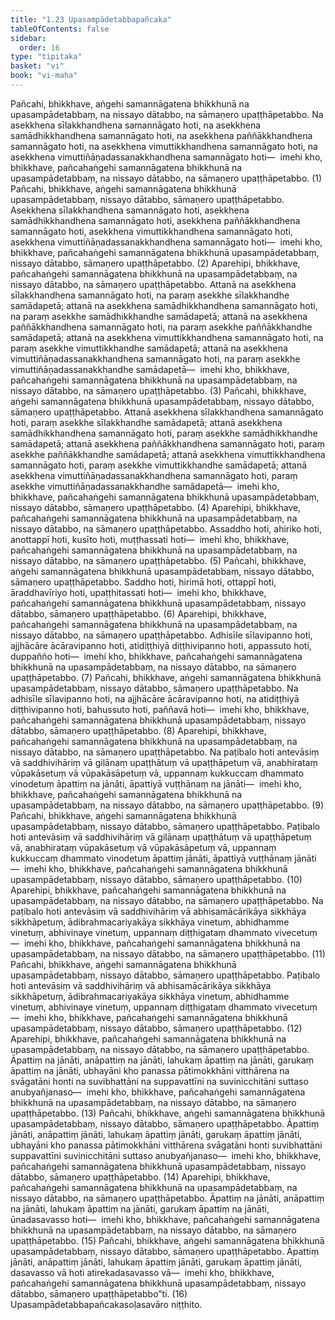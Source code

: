 ```yaml
---
title: "1.23 Upasampādetabbapañcaka"
tableOfContents: false
sidebar:
  order: 16
type: "tipitaka"
basket: "vi"
book: "vi-maha"
---
```



<DynamicBreadcrumb />

<Division number="84" book="vi-maha" bookNo="3" page="90">

<Paragraph number="369" book="vi-maha">
Pañcahi, bhikkhave, aṅgehi samannāgatena bhikkhunā na upasampādetabbaṃ, na nissayo dātabbo, na sāmaṇero upaṭṭhāpetabbo. Na asekkhena sīlakkhandhena samannāgato hoti, na asekkhena samādhikkhandhena samannāgato hoti, na asekkhena paññākkhandhena samannāgato hoti, na asekkhena vimuttikkhandhena samannāgato hoti, na asekkhena vimuttiñāṇadassanakkhandhena samannāgato hoti—  imehi kho, bhikkhave, pañcahaṅgehi samannāgatena bhikkhunā na upasampādetabbaṃ, na nissayo dātabbo, na sāmaṇero upaṭṭhāpetabbo. (1)
</Paragraph>

<Paragraph number="370" book="vi-maha">
Pañcahi, bhikkhave, aṅgehi samannāgatena bhikkhunā upasampādetabbaṃ, nissayo dātabbo, sāmaṇero upaṭṭhāpetabbo. Asekkhena sīlakkhandhena samannāgato hoti, asekkhena samādhikkhandhena samannāgato hoti, asekkhena paññākkhandhena samannāgato hoti, asekkhena vimuttikkhandhena samannāgato hoti, asekkhena vimuttiñāṇadassanakkhandhena samannāgato hoti—  imehi kho, bhikkhave, pañcahaṅgehi samannāgatena bhikkhunā upasampādetabbaṃ, nissayo dātabbo, sāmaṇero upaṭṭhāpetabbo. (2)
</Paragraph>

<Paragraph number="371" book="vi-maha">
Aparehipi, bhikkhave, pañcahaṅgehi samannāgatena bhikkhunā na upasampādetabbaṃ, na nissayo dātabbo, na sāmaṇero upaṭṭhāpetabbo. Attanā na asekkhena sīlakkhandhena samannāgato hoti, na paraṃ asekkhe sīlakkhandhe samādapetā; attanā na asekkhena samādhikkhandhena samannāgato hoti, na paraṃ asekkhe samādhikkhandhe samādapetā; attanā na asekkhena paññākkhandhena samannāgato hoti, na paraṃ asekkhe paññākkhandhe samādapetā; attanā na asekkhena vimuttikkhandhena samannāgato hoti, na paraṃ asekkhe vimuttikkhandhe samādapetā; attanā na asekkhena vimuttiñāṇadassanakkhandhena samannāgato hoti, na paraṃ asekkhe vimuttiñāṇadassanakkhandhe samādapetā—  imehi kho, bhikkhave, pañcahaṅgehi samannāgatena bhikkhunā na upasampādetabbaṃ, na nissayo dātabbo, na sāmaṇero upaṭṭhāpetabbo. (3)
</Paragraph>

<Paragraph number="372" book="vi-maha">
Pañcahi, bhikkhave, aṅgehi samannāgatena bhikkhunā upasampādetabbaṃ, nissayo dātabbo, sāmaṇero upaṭṭhāpetabbo. Attanā asekkhena sīlakkhandhena samannāgato hoti, paraṃ asekkhe sīlakkhandhe samādapetā; attanā asekkhena samādhikkhandhena samannāgato hoti, paraṃ asekkhe samādhikkhandhe samādapetā; attanā asekkhena paññākkhandhena samannāgato hoti, paraṃ asekkhe paññākkhandhe samādapetā; attanā asekkhena vimuttikkhandhena samannāgato hoti, paraṃ asekkhe vimuttikkhandhe samādapetā; attanā asekkhena vimuttiñāṇadassanakkhandhena samannāgato hoti, paraṃ asekkhe vimuttiñāṇadassanakkhandhe samādapetā—  imehi kho, bhikkhave, pañcahaṅgehi samannāgatena bhikkhunā upasampādetabbaṃ, nissayo dātabbo, sāmaṇero upaṭṭhāpetabbo. (4)
</Paragraph>

<Paragraph number="373" book="vi-maha">
Aparehipi, bhikkhave, pañcahaṅgehi samannāgatena bhikkhunā na upasampādetabbaṃ, na nissayo dātabbo, na sāmaṇero upaṭṭhāpetabbo. Assaddho hoti, ahiriko hoti, anottappī hoti, kusīto hoti, muṭṭhassati hoti—  imehi kho, bhikkhave, pañcahaṅgehi samannāgatena bhikkhunā na upasampādetabbaṃ, na nissayo dātabbo, na sāmaṇero upaṭṭhāpetabbo. (5)
</Paragraph>

<Paragraph number="374" book="vi-maha">
Pañcahi, bhikkhave, aṅgehi samannāgatena bhikkhunā upasampādetabbaṃ, nissayo dātabbo, sāmaṇero upaṭṭhāpetabbo. Saddho hoti, hirimā hoti, ottappī hoti, āraddhavīriyo hoti, upaṭṭhitassati hoti—  imehi kho, bhikkhave, pañcahaṅgehi samannāgatena bhikkhunā upasampādetabbaṃ, nissayo dātabbo, sāmaṇero upaṭṭhāpetabbo. (6)
</Paragraph>

<Paragraph number="375" book="vi-maha">
Aparehipi, bhikkhave, pañcahaṅgehi samannāgatena bhikkhunā na upasampādetabbaṃ, na nissayo dātabbo, na sāmaṇero upaṭṭhāpetabbo. Adhisīle sīlavipanno hoti, ajjhācāre ācāravipanno hoti, atidiṭṭhiyā diṭṭhivipanno hoti, appassuto hoti, duppañño hoti—  imehi kho, bhikkhave, pañcahaṅgehi samannāgatena bhikkhunā na upasampādetabbaṃ, na nissayo dātabbo, na sāmaṇero upaṭṭhāpetabbo. (7)
</Paragraph>

<Paragraph number="376" book="vi-maha">
Pañcahi, bhikkhave, aṅgehi samannāgatena bhikkhunā upasampādetabbaṃ, nissayo dātabbo, sāmaṇero upaṭṭhāpetabbo. Na adhisīle sīlavipanno hoti, na ajjhācāre ācāravipanno hoti, na atidiṭṭhiyā diṭṭhivipanno hoti, bahussuto hoti, paññavā hoti—  imehi kho, bhikkhave, pañcahaṅgehi samannāgatena bhikkhunā upasampādetabbaṃ, nissayo dātabbo, sāmaṇero upaṭṭhāpetabbo. (8)
</Paragraph>

<Paragraph number="377" book="vi-maha">
Aparehipi, bhikkhave, pañcahaṅgehi samannāgatena bhikkhunā na upasampādetabbaṃ, na nissayo dātabbo, na sāmaṇero upaṭṭhāpetabbo. Na paṭibalo hoti antevāsiṃ vā saddhivihāriṃ vā gilānaṃ upaṭṭhātuṃ vā upaṭṭhāpetuṃ vā, anabhirataṃ vūpakāsetuṃ vā vūpakāsāpetuṃ vā, uppannaṃ kukkuccaṃ dhammato vinodetuṃ āpattiṃ na jānāti, āpattiyā vuṭṭhānaṃ na jānāti—  imehi kho, bhikkhave, pañcahaṅgehi samannāgatena bhikkhunā na upasampādetabbaṃ, na nissayo dātabbo, na sāmaṇero upaṭṭhāpetabbo. (9)
</Paragraph>

<Paragraph number="378" book="vi-maha">
Pañcahi, bhikkhave, aṅgehi samannāgatena bhikkhunā upasampādetabbaṃ, nissayo dātabbo, sāmaṇero upaṭṭhāpetabbo. Paṭibalo hoti antevāsiṃ vā saddhivihāriṃ vā gilānaṃ upaṭṭhātuṃ vā upaṭṭhāpetuṃ vā, anabhirataṃ vūpakāsetuṃ vā vūpakāsāpetuṃ vā, uppannaṃ kukkuccaṃ dhammato vinodetuṃ āpattiṃ jānāti, āpattiyā vuṭṭhānaṃ jānāti—  imehi kho, bhikkhave, pañcahaṅgehi samannāgatena bhikkhunā upasampādetabbaṃ, nissayo dātabbo, sāmaṇero upaṭṭhāpetabbo. (10)
</Paragraph>

<Paragraph number="379" book="vi-maha">
Aparehipi, bhikkhave, pañcahaṅgehi samannāgatena bhikkhunā na upasampādetabbaṃ, na nissayo dātabbo, na sāmaṇero upaṭṭhāpetabbo. Na paṭibalo hoti antevāsiṃ vā saddhivihāriṃ vā abhisamācārikāya sikkhāya sikkhāpetuṃ, ādibrahmacariyakāya sikkhāya vinetuṃ, abhidhamme vinetuṃ, abhivinaye vinetuṃ, uppannaṃ diṭṭhigataṃ dhammato vivecetuṃ—  imehi kho, bhikkhave, pañcahaṅgehi samannāgatena bhikkhunā na upasampādetabbaṃ, na nissayo dātabbo, na sāmaṇero upaṭṭhāpetabbo. (11)
</Paragraph>

<Paragraph number="380" book="vi-maha">
Pañcahi, bhikkhave, aṅgehi samannāgatena bhikkhunā upasampādetabbaṃ, nissayo dātabbo, sāmaṇero upaṭṭhāpetabbo. Paṭibalo hoti antevāsiṃ vā saddhivihāriṃ vā abhisamācārikāya sikkhāya sikkhāpetuṃ, ādibrahmacariyakāya sikkhāya vinetuṃ, abhidhamme vinetuṃ, abhivinaye vinetuṃ, uppannaṃ diṭṭhigataṃ dhammato vivecetuṃ—  imehi kho, bhikkhave, pañcahaṅgehi samannāgatena bhikkhunā upasampādetabbaṃ, nissayo dātabbo, sāmaṇero upaṭṭhāpetabbo. (12)
</Paragraph>

<Paragraph number="381" book="vi-maha">
Aparehipi, bhikkhave, pañcahaṅgehi samannāgatena bhikkhunā na upasampādetabbaṃ, na nissayo dātabbo, na sāmaṇero upaṭṭhāpetabbo. Āpattiṃ na jānāti, anāpattiṃ na jānāti, lahukaṃ āpattiṃ na jānāti, garukaṃ āpattiṃ na jānāti, ubhayāni kho panassa pātimokkhāni vitthārena na svāgatāni honti na suvibhattāni na suppavattīni na suvinicchitāni suttaso anubyañjanaso—  imehi kho, bhikkhave, pañcahaṅgehi samannāgatena bhikkhunā na upasampādetabbaṃ, na nissayo dātabbo, na sāmaṇero upaṭṭhāpetabbo. (13)
</Paragraph>

<Paragraph number="382" book="vi-maha">
Pañcahi, bhikkhave, aṅgehi samannāgatena bhikkhunā upasampādetabbaṃ, nissayo dātabbo, sāmaṇero upaṭṭhāpetabbo. Āpattiṃ jānāti, anāpattiṃ jānāti, lahukaṃ āpattiṃ jānāti, garukaṃ āpattiṃ jānāti, ubhayāni kho panassa pātimokkhāni vitthārena svāgatāni honti suvibhattāni suppavattīni suvinicchitāni suttaso anubyañjanaso—  imehi kho, bhikkhave, pañcahaṅgehi samannāgatena bhikkhunā upasampādetabbaṃ, nissayo dātabbo, sāmaṇero upaṭṭhāpetabbo. (14)
</Paragraph>

<Paragraph number="383" book="vi-maha">
Aparehipi, bhikkhave, pañcahaṅgehi samannāgatena bhikkhunā na upasampādetabbaṃ, na nissayo dātabbo, na sāmaṇero upaṭṭhāpetabbo. Āpattiṃ na jānāti, anāpattiṃ na jānāti, lahukaṃ āpattiṃ na jānāti, garukaṃ āpattiṃ na jānāti, ūnadasavasso hoti—  imehi kho, bhikkhave, pañcahaṅgehi samannāgatena bhikkhunā na upasampādetabbaṃ, na nissayo dātabbo, na sāmaṇero upaṭṭhāpetabbo. (15)
</Paragraph>

<Paragraph number="384" book="vi-maha">
Pañcahi, bhikkhave, aṅgehi samannāgatena bhikkhunā upasampādetabbaṃ, nissayo dātabbo, sāmaṇero upaṭṭhāpetabbo. Āpattiṃ jānāti, anāpattiṃ jānāti, lahukaṃ āpattiṃ jānāti, garukaṃ āpattiṃ jānāti, dasavasso vā hoti atirekadasavasso vā—  imehi kho, bhikkhave, pañcahaṅgehi samannāgatena bhikkhunā upasampādetabbaṃ, nissayo dātabbo, sāmaṇero upaṭṭhāpetabbo”ti. (16)

</Paragraph>
</Division>

<Paragraph number="385" type="center" book="vi-maha">
Upasampādetabbapañcakasoḷasavāro niṭṭhito.
</Paragraph>